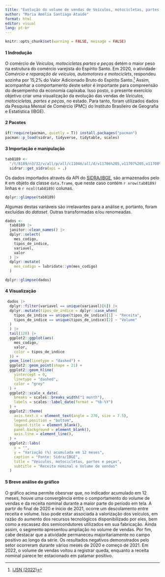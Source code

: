 ```yaml
---
title: "Evolução do volume de vendas de Veículos, motocicletas, partes e peças no ES"
author: "Maria Amélia Santiago Ataide"
format: html
editor: visual
lang: pt-br
---
```


```r
knitr::opts_chunk$set(warning = FALSE, message = FALSE)
```

#### 1 Indrodução

O comércio de *Veículos, motocicletas partes e peças* detém o maior peso na estrutura do comércio varejista do Espírito Santo. Em 2020, o atividade *Comércio e reparação de veículos, automotores e motociclets*, respondeu sozinha por 15,2% do Valor Adicionado Bruto do Espírito Santo.[^1] Assim, acompanhar a comportamento deste setor é importante para compreensão do desempenho da economia capixaba. Isso posto, o presente exercício objetivo criar uma visualização da evolução das vendas de *Veículos, motocicletas, partes e peças*, no estado. Para tanto, foram utilizados dados da Pesquisa Mensal de Comércio (PMC) do Instituto Brasileiro de Geografia e Estatística (IBGE).

[^1]: [IJSN (2022)](http://ijsn.es.gov.br/artigos/6343-produto-interno-bruto-pib-estadual-2020?highlight=WyJwaWIiLCJlc3RhZHVhbCIsInBpYiBlc3RhZHVhbCJd)

#### 2 Pacotes

```r
if(!require(pacman, quietly = T)) install.packages("pacman")
pacman::p_load(sidrar, tidyverse, tidytable, scales)
```

#### 3 Importação e manipulação

```r
tab8189 <-
  "/t/8189/n3/32/v/all/p/all/c11046/all/d/v11706%205,v11707%205,v11708%201,v11709%201,v11710%201,v11711%201" %>%
  sidrar::get_sidra(api = .)
```

Os dados importados através da API do [SIDRA/IBGE](https://sidra.ibge.gov.br/tabela/8189), são armazenados pelo `R` em objeto da classe `data.frame`, que neste caso contém `r nrow(tab8189)` linhas e `r ncol(tab8189)` colunas.

```r
dplyr::glimpse(tab8189)
```

Algumas destas variáveis são irrelavantes para a análise e, portanto, foram excluídas do *dataset*. Outras transformadas e/ou renomeadas.

```r
dados <- 
  tab8189 |> 
  janitor::clean_names() |> 
  dplyr::select(
    mes_codigo,
    tipos_de_indice,
    variavel,
    valor
  ) |>
  dplyr::mutate(
    mes_codigo = lubridate::ym(mes_codigo)
  ) 
```

```r
dplyr::glimpse(dados)
```

#### 4 Visualização

```r
 dados |>
  dplyr::filter(variavel == unique(variavel)[6]) |>
  dplyr::mutate(tipos_de_indice = dplyr::case_when(
    tipos_de_indice == unique(tipos_de_indice)[1] ~ "Receita",
    tipos_de_indice == unique(tipos_de_indice)[2] ~ "Volume"
  )
  ) |> 
  tail(120) |>
  ggplot2::ggplot(aes(
    mes_codigo, 
    valor, 
    color = tipos_de_indice
  )) +
  geom_line(linetype = "dashed") +
  ggplot2::geom_point(shape = 21) +
  ggplot2::geom_hline(
    yintercept = 0, 
    linetype = "dashed", 
    color = "grey"
  ) +
  ggplot2::scale_x_date(
    breaks = scales::breaks_width("1 month"),
    labels = scales::label_date(format = "%b-%Y")
  ) +
  ggplot2::theme(
    axis.text.x = element_text(angle = 270, size = 7.5),
    legend.position = "bottom",
    legend.title = element_blank(),
    panel.background = element_blank(),
    axis.line = element_line(),
  ) + 
  ggplot2::labs(
    x = "",
    y = "Variação (%) acumulada em 12 meses",
    caption = "Fonte: Sidra/IBGE",
    title = "Veiculos, motocicletas, partes e peças",
    subtitle = "Receita nominal e Volume de vendas"
  )
```

#### 5 Breve análise do gráfico

O gráfico acima permite obesrvar que, no indicador acumulado em 12 meses, houve uma convergência entre o comportamento do volume de vendas e da receita nominal durante a maior parte do período em tela. A partir do final de 2020 e ínicio de 2021, ocorre um descolamento entre receita e volume. Isso pode estar associada à valorização dos veículos, em razão do aumento dos recursos tecnológicos disponibilizado por eles, bem como a escassez dos semicondutores utilizados em sua fabricação. Ainda assim, o segmento apresentou ampliação no volume de vendas. Por fim, cabe destacar que a atividade permaneceu majoritariamente no campo positivo ao longo da série. Os resultados negativos demonstrados pelo setor ocorreram durante vários meses de 2020 e começo de 2021. Em 2022, o volume de vendas voltou a registrar queda, enquanto a receita nominal parece ter estacionado em patamar positivo.

